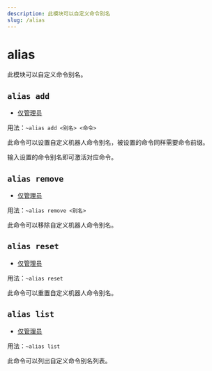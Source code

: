 ```yaml
---
description: 此模块可以自定义命令别名
slug: /alias
---
```


# alias

此模块可以自定义命令别名。

## `alias add`

- [仅管理员](/docs/permissions)

用法：`~alias add <别名> <命令>`

此命令可以设置自定义机器人命令别名，被设置的命令同样需要命令前缀。

输入设置的命令别名即可激活对应命令。

## `alias remove`

- [仅管理员](permissions)

用法：`~alias remove <别名>`

此命令可以移除自定义机器人命令别名。

## `alias reset`

- [仅管理员](permissions)

用法：`~alias reset`

此命令可以重置自定义机器人命令别名。

## `alias list`

- [仅管理员](permissions)

用法：`~alias list`

此命令可以列出自定义命令别名列表。

